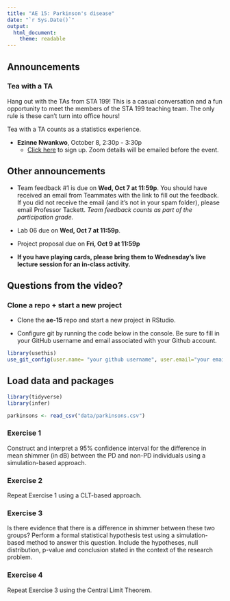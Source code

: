 ```yaml
---
title: "AE 15: Parkinson's disease"
date: "`r Sys.Date()`"
output: 
  html_document:
    theme: readable
---
```


## Announcements 

### Tea with a TA 

Hang out with the TAs from STA 199! This is a casual conversation and a fun opportunity to meet the members of the STA 199 teaching team. The only rule is these can't turn into office hours! 

Tea with a TA counts as a statistics experience.

- **Ezinne Nwankwo**, October 8, 2:30p - 3:30p
  - [Click here](https://forms.gle/EPdQBFigj93JYTET7) to sign up. Zoom details will be emailed before the event.

## Other announcements

- Team feedback #1 is due on **Wed, Oct 7 at 11:59p**. You should have received an email from Teammates with the link to fill out the feedback. If you did not receive the email (and it's not in your spam folder), please email Professor Tackett. *Team feedback counts as part of the participation grade.*
- Lab 06 due on **Wed, Oct 7 at 11:59p**.
- Project proposal due on **Fri, Oct 9 at 11:59p**

- **If you have playing cards, please bring them to Wednesday's live lecture session for an in-class activity.**

## Questions from the video? 

### Clone a repo + start a new project

- Clone the **ae-15** repo and start a new project in RStudio. 

- Configure git by running the code below in the console. Be sure to fill in your GitHub username and email associated with your Github account. 

```r
library(usethis)
use_git_config(user.name= "your github username", user.email="your email")
```

## Load data and packages 

```r
library(tidyverse)
library(infer)

parkinsons <- read_csv("data/parkinsons.csv")
```

### Exercise 1

Construct and interpret a 95% confidence interval for the difference in mean shimmer (in dB) between the PD and non-PD individuals using a simulation-based approach.


### Exercise 2

Repeat Exercise 1 using a CLT-based approach.

### Exercise 3

Is there evidence that there is a difference in shimmer between these two groups? Perform a formal statistical hypothesis test using a simulation-based method to answer this question. Include the hypotheses, null distribution, p-value and conclusion stated in the context of the research problem. 


### Exercise 4

Repeat Exercise 3 using the Central Limit Theorem.